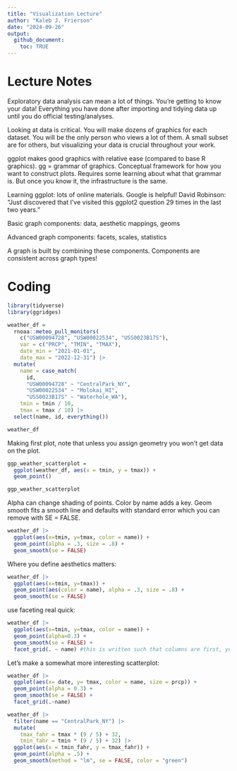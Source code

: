 ```yaml
---
title: "Visualization Lecture"
author: "Kaleb J. Frierson"
date: "2024-09-26"
output: 
  github_document: 
    toc: TRUE
---
```


# Lecture Notes

Exploratory data analysis can mean a lot of things. You're getting to know your data! Everything you have done after importing and tidying data up until you do official testing/analyses.

Looking at data is critical. You will make dozens of graphics for each dataset. You will be the only person who views a lot of them. A small subset are for others, but visualizing your data is crucial throughout your work.

ggplot makes good graphics with relative ease (compared to base R graphics). gg = grammar of graphics. Conceptual framework for how you want to construct plots. Requires some learning about what that grammar is. But once you know it, the infrastructure is the same.

Learning ggplot: lots of online materials. Google is helpful! David Robinson: "Just discovered that I've visited this ggplot2 question 29 times in the last two years."

Basic graph components: data, aesthetic mappings, geoms

Advanced graph components: facets, scales, statistics

A graph is built by combining these components. Components are consistent across graph types!

# Coding

```r
library(tidyverse)
library(ggridges)
```

```r
weather_df = 
  rnoaa::meteo_pull_monitors(
    c("USW00094728", "USW00022534", "USS0023B17S"),
    var = c("PRCP", "TMIN", "TMAX"), 
    date_min = "2021-01-01",
    date_max = "2022-12-31") |>
  mutate(
    name = case_match(
      id, 
      "USW00094728" ~ "CentralPark_NY", 
      "USW00022534" ~ "Molokai_HI",
      "USS0023B17S" ~ "Waterhole_WA"),
    tmin = tmin / 10,
    tmax = tmax / 10) |>
  select(name, id, everything())
```

```r
weather_df

```

Making first plot, note that unless you assign geometry you won't get data on the plot.

```r
ggp_weather_scatterplot = 
  ggplot(weather_df, aes(x = tmin, y = tmax)) +
  geom_point()

ggp_weather_scatterplot

```

Alpha can change shading of points. Color by name adds a key. Geom smooth fits a smooth line and defaults with standard error which you can remove with SE = FALSE.

```r
weather_df |> 
  ggplot(aes(x=tmin, y=tmax, color = name)) +
  geom_point(alpha = .3, size = .8) + 
  geom_smooth(se = FALSE)
```

Where you define aesthetics matters:

```r
weather_df |> 
  ggplot(aes(x=tmin, y=tmax)) +
  geom_point(aes(color = name), alpha = .3, size = .8) + 
  geom_smooth(se = FALSE)
```

use faceting real quick:

```r
weather_df |> 
  ggplot(aes(x=tmin, y=tmax, color = name)) + 
  geom_point(alpha=0.3) + 
  geom_smooth(se = FALSE) +
  facet_grid(. ~ name) #this is written such that columns are first, you can also do it the other way arounf (name ~ .)

```

Let's make a somewhat more interesting scatterplot:

```r
weather_df |> 
  ggplot(aes(x= date, y= tmax, color = name, size = prcp)) + 
  geom_point(alpha = 0.3) + 
  geom_smooth(se = FALSE) + 
  facet_grid(.~name)
```

```r
weather_df |> 
  filter(name == "CentralPark_NY") |> 
  mutate(
    tmax_fahr = tmax * (9 / 5) + 32,
    tmin_fahr = tmin * (9 / 5) + 32) |> 
  ggplot(aes(x = tmin_fahr, y = tmax_fahr)) +
  geom_point(alpha = .5) + 
  geom_smooth(method = "lm", se = FALSE, color = "green")
```

